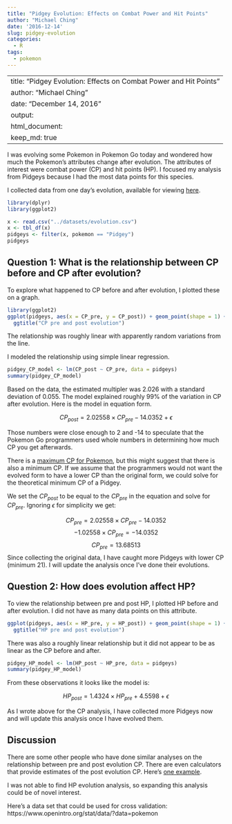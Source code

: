 ```yaml
---
title: "Pidgey Evolution: Effects on Combat Power and Hit Points"
author: "Michael Ching"
date: '2016-12-14'
slug: pidgey-evolution
categories:
  - R
tags:
  - pokemon
---
```


---
title: "Pidgey Evolution: Effects on Combat Power and Hit Points"
author: "Michael Ching"
date: "December 14, 2016"
output: 
  html_document:
    keep_md: true
---
I was evolving some Pokemon in Pokemon Go today and wondered how much the Pokemon's attributes change after evolution. The attributes of interest were combat power (CP) and hit points (HP). I focused my analysis from Pidgeys because I had the most data points for this species.

I collected data from one day's evolution, available for viewing [here](https://docs.google.com/spreadsheets/d/1kzYLqVn0-sA0ffGscNco9QkkC_0bce22S7pafiUs0uE/edit?usp=sharing).

```r
library(dplyr)
library(ggplot2)
```
```r
x <- read.csv("../datasets/evolution.csv")
x <- tbl_df(x)
pidgeys <- filter(x, pokemon == "Pidgey")
pidgeys
```

## Question 1: What is the relationship between CP before and CP after evolution?

To explore what happened to CP before and after evolution, I plotted these on a graph.

```r
library(ggplot2)
ggplot(pidgeys, aes(x = CP_pre, y = CP_post)) + geom_point(shape = 1) + 
  ggtitle("CP pre and post evolution")
```

The relationship was roughly linear with apparently random variations from the line. 

I modeled the relationship using simple linear regression. 

```r
pidgey_CP_model <- lm(CP_post ~ CP_pre, data = pidgeys)
summary(pidgey_CP_model)
```

Based on the data, the estimated multipler was 2.026 with a standard deviation of 0.055. The model explained roughly 99% of the variation in CP after evolution. Here is the model in equation form.

$$ CP_{post} = 2.02558 \times CP_{pre} - 14.0352 + \epsilon$$

Those numbers were close enough to 2 and -14 to speculate that the Pokemon Go programmers used whole numbers in determining how much CP you get afterwards. 

There is a [maximum CP for Pokemon](http://pokemongohub.net/pokemon-go-max-cp-per-level-chart/), but this might suggest that there is also a minimum CP. If we assume that the programmers would not want the evolved form to have a lower CP than the original form, we could solve for the theoretical minimum CP of a Pidgey. 

We set the $CP_{post}$ to be equal to the $CP_{pre}$ in the equation and solve for $CP_{pre}$. Ignoring $\epsilon$ for simplicity we get:

$$ CP_{pre} = 2.02558 \times CP_{pre} - 14.0352$$
$$ -1.02558 \times CP_{pre} =  - 14.0352$$
$$ CP_{pre} = 13.68513$$
Since collecting the original data, I have caught more Pidgeys with lower CP (minimum 21). I will update the analysis once I've done their evolutions.

## Question 2: How does evolution affect HP?

To view the relationship between pre and post HP, I plotted HP before and after evolution. I did not have as many data points on this attribute.
```r
ggplot(pidgeys, aes(x = HP_pre, y = HP_post)) + geom_point(shape = 1) + 
  ggtitle("HP pre and post evolution")
```

There was also a roughly linear relationship but it did not appear to be as linear as the CP before and after.

```r
pidgey_HP_model <- lm(HP_post ~ HP_pre, data = pidgeys)
summary(pidgey_HP_model)
```

From these observations it looks like the model is:

$$HP_{post} = 1.4324 \times HP_{pre} + 4.5598 + \epsilon$$

As I wrote above for the CP analysis, I have collected more Pidgeys now and will update this analysis once I have evolved them.

## Discussion
There are some other people who have done similar analyses on the relationship between pre and post evolution CP. There are even calculators that provide estimates of the post evolution CP. Here's [one example](https://pogotoolkit.com/#selectedPokemon=016&combatPower=100).

I was not able to find HP evolution analysis, so expanding this analysis could be of novel interest.

Here's a data set that could be used for cross validation: https://www.openintro.org/stat/data/?data=pokemon